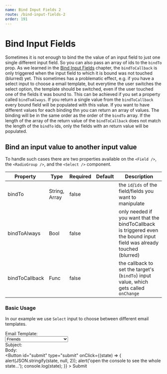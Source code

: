 ```yaml
---
name: Bind Input Fields 2
route: /bind-input-fields-2
order: 191
---
```



# Bind Input Fields

Sometimes it is not enough to bind the the value of an input field to just one single different input field. So you can also pass an array of ids to the `bindTo` prop. As we learned in the [Bind Input Fields](/bind-input-fields) chapter, the `bindToCallback` is only triggered when the input field to which it is bound was not touched (blurred) yet. This sometimes has a problematic effect, e.g. if you have a select input to choose a email template, but everytime the user switches the select option, the template should be switched, even if the user touched one of the fields it was bound to. This can be achieved if you set a property called `bindToAlways`. If you return a single value from the `bindToCallback` every bound field will be populated with this value. If you want to have different values for each binding thn you can return an array of values. The binding will be in the same order as the order of the `bindTo` array. If the length of the array of the return value of the `bindToCallback` does not match the length of the `bindTo` ids, only the fields with an return value will be populated.

## Bind an input value to another input value

To handle such cases there are two properties available on the `<Field />`, the `<RadioGroup />`, and the `<Select />` component.

Property | Type | Required | Default | Description
---|---|---|---|---
bindTo | String, Array | false | | the `id`/`ids` of the field/fields you want to manipulate
bindToAlways | Bool | false | | only needed if you want that the bindToCallback is triggered even the bound input field was already touched (blurred)
bindToCallback | Func | false | | the callback to set the target's (`bindTo`) input value, which gets called `onChange`

### Basic Usage

In our example we use `Select` input to choose between different email templates.

<Playground>
  <Form>
    <div>
      <div>
        Email Template:
      </div>
      <Select
        id="emailTemplate"
        bindTo={[
          'subject',
          'body',
        ]}
        bindToAlways
        bindToCallback={(value) => {
          if(value === 'friends') {
            return [
              'What\'s up?', // subject as it appears first in the `bindTo` prop
              'Just take a look at this meme...', // body as it appears second in the `bindTo` prop
            ];
          }

          return [
            'Weekly report',
            `Dear Boss,

...
...
            `,
          ];
        }}
      >
        <option disabled value="">
          --- Select an email template ---
        </option>
        <option value="friends">Friends</option>
        <option value="boss">Boss</option>
      </Select>
    </div>
    <div>
      <div>
        Subject:
      </div>
      <Field
        id="subject"
        type="text"
      />
    </div>
    <div>
      <div>
        Body:
      </div>
      <Field
        id="body"
        type="textarea"
        rows="5"
        cols="40"
      />
    </div>
    <div>
      <Button
        id="submit"
        type="submit"
        onClick={(state) => {
          alert(JSON.stringify(state, null, 2));
          alert('open the console to see the whole state...');
          console.log(state);
        }}
      >
        Submit
      </Button>
    </div>
  </Form>
</Playground>
